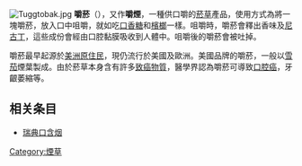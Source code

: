 [[File:Tuggtobak.jpg|thumb]]
'''嚼菸'''（{{lang-en|Chewing tobacco}}），又作'''嚼煙'''，一種供口嚼的[[菸草|菸草]]產品，使用方式為將一塊嚼菸，放入口中咀嚼，就如吃[[口香糖|口香糖]]和[[檳榔|檳榔]]一樣。咀嚼時，嚼菸會釋出香味及[[尼古丁|尼古丁]]，這些成份會經由口腔黏膜吸收到人體中。咀嚼後的嚼菸會被吐掉。

嚼菸最早起源於[[美洲原住民|美洲原住民]]，現仍流行於美國及歐洲。美國品牌的嚼菸，一般以[[雪茄|雪茄]]煙葉製成。由於菸草本身含有許多[[致癌物質|致癌物質]]，醫學界認為嚼菸可導致[[口腔癌|口腔癌]]，牙齦萎縮等。

==相关条目==
* [[瑞典口含烟|瑞典口含烟]]

[[Category:煙草|Category:煙草]]